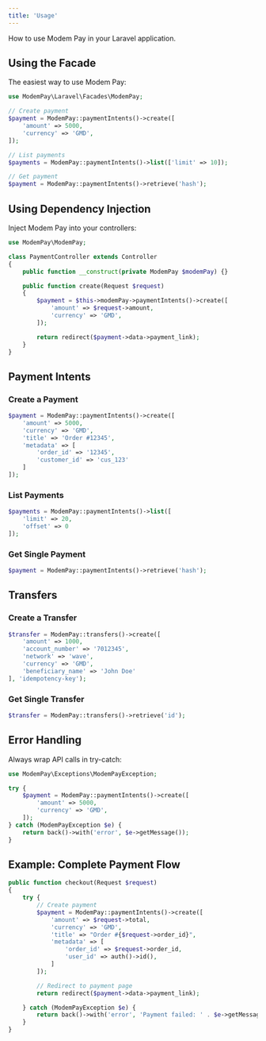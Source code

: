 ```yaml
---
title: 'Usage'
---
```


How to use Modem Pay in your Laravel application.

## Using the Facade

The easiest way to use Modem Pay:
```php
use ModemPay\Laravel\Facades\ModemPay;

// Create payment
$payment = ModemPay::paymentIntents()->create([
    'amount' => 5000,
    'currency' => 'GMD',
]);

// List payments
$payments = ModemPay::paymentIntents()->list(['limit' => 10]);

// Get payment
$payment = ModemPay::paymentIntents()->retrieve('hash');
```

## Using Dependency Injection

Inject Modem Pay into your controllers:
```php
use ModemPay\ModemPay;

class PaymentController extends Controller
{
    public function __construct(private ModemPay $modemPay) {}

    public function create(Request $request)
    {
        $payment = $this->modemPay->paymentIntents()->create([
            'amount' => $request->amount,
            'currency' => 'GMD',
        ]);

        return redirect($payment->data->payment_link);
    }
}
```

## Payment Intents

### Create a Payment
```php
$payment = ModemPay::paymentIntents()->create([
    'amount' => 5000,
    'currency' => 'GMD',
    'title' => 'Order #12345',
    'metadata' => [
        'order_id' => '12345',
        'customer_id' => 'cus_123'
    ]
]);
```

### List Payments
```php
$payments = ModemPay::paymentIntents()->list([
    'limit' => 20,
    'offset' => 0
]);
```

### Get Single Payment
```php
$payment = ModemPay::paymentIntents()->retrieve('hash');
```

## Transfers

### Create a Transfer
```php
$transfer = ModemPay::transfers()->create([
    'amount' => 1000,
    'account_number' => '7012345',
    'network' => 'wave',
    'currency' => 'GMD',
    'beneficiary_name' => 'John Doe'
], 'idempotency-key');
```

### Get Single Transfer
```php
$transfer = ModemPay::transfers()->retrieve('id');
```

## Error Handling

Always wrap API calls in try-catch:
```php
use ModemPay\Exceptions\ModemPayException;

try {
    $payment = ModemPay::paymentIntents()->create([
        'amount' => 5000,
        'currency' => 'GMD',
    ]);
} catch (ModemPayException $e) {
    return back()->with('error', $e->getMessage());
}
```

## Example: Complete Payment Flow
```php
public function checkout(Request $request)
{
    try {
        // Create payment
        $payment = ModemPay::paymentIntents()->create([
            'amount' => $request->total,
            'currency' => 'GMD',
            'title' => "Order #{$request->order_id}",
            'metadata' => [
                'order_id' => $request->order_id,
                'user_id' => auth()->id(),
            ]
        ]);

        // Redirect to payment page
        return redirect($payment->data->payment_link);

    } catch (ModemPayException $e) {
        return back()->with('error', 'Payment failed: ' . $e->getMessage());
    }
}
```